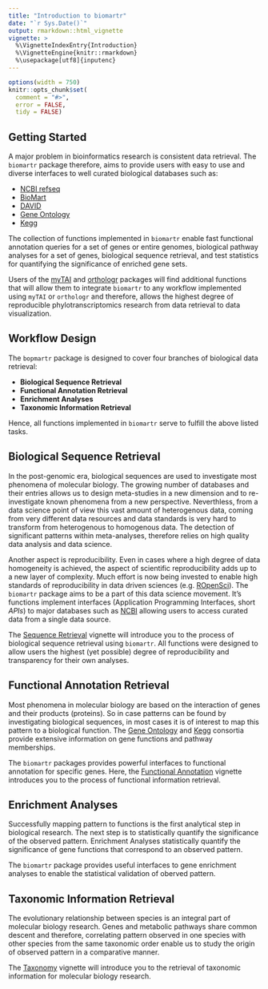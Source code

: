 ```yaml
---
title: "Introduction to biomartr"
date: "`r Sys.Date()`"
output: rmarkdown::html_vignette
vignette: >
  %\VignetteIndexEntry{Introduction}
  %\VignetteEngine{knitr::rmarkdown}
  %\usepackage[utf8]{inputenc}
---
```


```r
options(width = 750)
knitr::opts_chunk$set(
  comment = "#>",
  error = FALSE,
  tidy = FALSE)
```

## Getting Started

A major problem in bioinformatics research is consistent data retrieval. 
The `biomartr` package therefore, aims to provide users with easy to use and diverse interfaces to well curated biological databases such as:

* [NCBI refseq](http://www.ncbi.nlm.nih.gov/refseq/about/)
* [BioMart](http://www.biomart.org/)
* [DAVID](http://david.abcc.ncifcrf.gov/)
* [Gene Ontology](http://geneontology.org/)
* [Kegg](http://www.genome.jp/kegg/kegg1a.html)


The collection of functions implemented in `biomartr` enable fast functional annotation queries for a set of genes or entire genomes, biological pathway analyses for a set of genes, biological sequence retrieval, and test statistics for quantifying the significance of enriched gene sets.

Users of the [myTAI](http://cran.r-project.org/web/packages/myTAI/index.html) and [orthologr](https://github.com/HajkD/orthologr) packages will find additional functions that will allow them to integrate `biomartr` to any workflow implemented using `myTAI` or `orthologr` and therefore, allows the highest degree of reproducible phylotranscriptomics research from data retrieval to data visualization.


## Workflow Design

The `bopmartr` package is designed to cover four branches of biological data retrieval:

- __Biological Sequence Retrieval__
- __Functional Annotation Retrieval__
- __Enrichment Analyses__
- __Taxonomic Information Retrieval__

Hence, all functions implemented in `biomartr` serve to fulfill the above listed tasks.



## Biological Sequence Retrieval

In the post-genomic era, biological sequences are used to investigate most phenomena of molecular biology. The growing number of databases and their entries allows us to design meta-studies in a new dimension and to re-investigate known phenomena from a new perspective. Neverthless, from a data science point of view this vast amount of heterogenous data, coming from very different data resources and data standards is very hard to transform from heterogenous to homogenous data. The detection of significant patterns within meta-analyses, therefore relies on high quality data analysis and data science.

Another aspect is reproducibility. Even in cases where a high degree of data homogeneity is achieved, the aspect of scientific reproducibility adds up to a new layer of complexity. Much effort is now being invested to enable high standards of reproducibility in data driven sciences (e.g. [ROpenSci](http://ropensci.org)). The `biomartr` package aims to be a part of this data science movement. It's functions implement interfaces (Application Programming Interfaces, short _APIs_) to major databases such as [NCBI](http://www.ncbi.nlm.nih.gov) allowing users to access curated data from a single data source. 

The [Sequence Retrieval](https://github.com/HajkD/biomartr/blob/master/vignettes/Sequence_Retrieval.Rmd) vignette will introduce you to the process of biological sequence retrieval using `biomartr`. All functions were designed to allow users the highest (yet possible) degree of reproducibility and transparency for their own analyses.



## Functional Annotation Retrieval

Most phenomena in molecular biology are based on the interaction of genes and their products (proteins). So in case patterns can be found by investigating biological sequences, in most cases it is of interest to map this pattern to a biological function. The [Gene Ontology](http://geneontology.org/) and [Kegg](http://www.genome.jp/kegg/kegg1a.html) consortia provide extensive information on gene functions and pathway memberships.

The `biomartr` packages provides powerful interfaces to functional annotation for specific genes.
Here, the [Functional Annotation](https://github.com/HajkD/biomartr/blob/master/vignettes/Functional_Annotation.Rmd) vignette introduces you to the process of functional information retrieval. 


## Enrichment Analyses

Successfully mapping pattern to functions is the first analytical step in biological research. The next step is to statistically quantify the significance of the observed pattern. 
Enrichment Analyses statistically quantify the significance of gene functions that correspond to an observed pattern.

The `biomartr` package provides useful interfaces to gene enrichment analyses to enable the statistical validation of oberved pattern. 


## Taxonomic Information Retrieval

The evolutionary relationship between species is an integral part of molecular biology research. Genes and metabolic pathways share common descent and therefore, correlating pattern observed in one species with other species from the same taxonomic order enable us to study the origin of observed pattern in a comparative manner. 

The [Taxonomy](https://github.com/HajkD/biomartr/blob/master/vignettes/Taxonomy.Rmd) vignette will introduce you to the retrieval of taxonomic information for molecular biology research.








